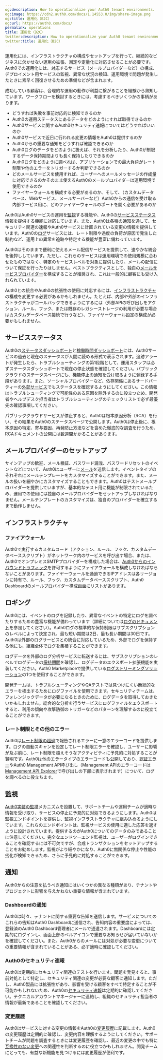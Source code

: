 ```yaml
---
og:description: How to operationalize your Auth0 tenant environments.
og:image: https://cdn2.auth0.com/docs/1.14553.0/img/share-image.png
og:title: 運用化（B2C）
og:url: https://auth0.com/docs/
permalink: operations
title: 運用化（B2C）
twitter:description: How to operationalize your Auth0 tenant environments.
twitter:title: 運用化（B2C）
---
```


運用化には、インフラストラクチャの構成やセットアップを行って、継続的なビジネスに欠かせない運用の拡張、測定や定量化に対応させることが必要です。Auth0での運用化には、対応するサービス（メールプロバイダーなど）の構成、デプロイメント用サービスの監視、異常な状況の検知、運用環境で問題が発生したときに素早く回復させるための準備などが含まれます。

成功している顧客は、合理的な運用の動作が利益に繋がることを経験から熟知しています。ワークフローを検討するときには、考慮するべきいくつかの事柄があります。

* どうすれば失敗を事前対応的に検知できるのか
* Auth0の運用ステータスにあるデータをどのようにすれば取得できるのか
* Auth0サービスに関するAuth0セキュリティ速報についてはどうすればいいのか
* Auth0サービスで近日に行われる変更の情報をAuth0は提供するのか
* Auth0からの重要な通知をどうすれば確認できるのか
* Auth0ログのデータをどのように扱えば、それを分析したり、Auth0が制限するデータ保持期間よりも長く保持したりできるのか
* Auth0ログをどのように調べれば、アプリケーションでの最大負荷がレート制限や他のエラーをトリガーするか判断できるのか
* どのメールサービスを使用すれば、ユーザーへのメールメッセージの作成量に対応できるのかそのまま使えるAuth0のメールプロバイダーは運用環境で使用できるのか
* ファイヤーウォールを構成する必要があるのか、そして、（カスタムデータベース、Webサービス、メールサーバーなど）Auth0からの通信を受け取る内部サービス用に、どのファイヤーウォールのポートを開く必要があるのか

Auth0はAuth0サービスの運用を[監視](https://auth0.com/docs/architecture-scenarios/implementation/b2c/b2c-operations#monitoring)する機能や、Auth0の[サービスステータス](https://auth0.com/docs/architecture-scenarios/implementation/b2c/b2c-operations#service-status)情報を提供する機能に対応しています。また、Auth0は各種の[通知](https://auth0.com/docs/architecture-scenarios/implementation/b2c/b2c-operations#notifications)を通して、セキュリティ関連の速報やAuth0サービスに計画されている変更の情報を提供しています。Auth0の[ログ](https://auth0.com/docs/architecture-scenarios/implementation/b2c/b2c-operations#logging)サービスには、レート制限や過度の負荷が原因で発生した制約など、運用上の異常を追跡や特定する機能が豊富に備わっています。

Auth0はそのままで便利に使えるメール配信サービスを提供して、速やかな統合を後押ししています。ただし、これらのサービスは運用環境での使用規模に合わせたものではなく、特定のサービスレベルを対象に提供したり、メールの配信について保証を行ったりはしません。ベストプラクティスとして、独自の[メールサービスプロバイダー](https://auth0.com/docs/architecture-scenarios/implementation/b2c/b2c-operations#email-provider-setup)を構成することが推奨され、これは一般的に顧客にも受け入れられています。

Auth0との統合やAuth0の拡張性の使用に対応するには、[インフラストラクチャ](https://auth0.com/docs/architecture-scenarios/implementation/b2c/b2c-operations#infrastructure)の構成を変更する必要があるかもしれません。たとえば、内部や外部のインフラストラクチャがコールバックできるようにするには（外部APIの呼び出しをアクション、ルール、フック、または既存のレガシーストレージの利用が必要な場合はカスタムデータベース接続で行うなど）、ファイヤーウォール設定の構成が必要かもしれません。

## サービスステータス

Auth0の[ステータスダッシュボート](https://status.auth0.com/)と[稼働時間ダッシュボート](http://uptime.auth0.com/)には、Auth0サービスの過去と現在のステータスが人間に読める形式で表示されます。追跡アラートが発生したら、トラブルシューティングの第1段階として、運用スタッフは必ずステータスダッシュボートで現在の停止状態を確認してください。パブリッククラウドのステータスページにも、機能停止の通知を受け取るように登録する手段があります。また、ソーシャルプロバイダーなど、依存関係にあるサードパーティーの[外部サービス](/monitor-auth0/check-external-services-status)でもステータスを確認するようにしてください。この情報はトラブルシューティングで可能性のある原因を除外するのに役立つため、開発者やヘルプデスク担当者はトラブルシューティングのチェックリストで必ず最優先の確認事項してください。



パブリッククラウドサービスが停止すると、Auth0は根本原因分析（RCA）を行い、その結果をAuth0のステータスページで公開します。Auth0は停止後に、根本原因の特定、寄与要因、再発防止方法などを含めた徹底的な調査を行うため、RCAドキュメントの公開には数週間かかることがあります。

## メールプロバイダーのセットアップ

サインアップの歓迎、メール検証、パスワード漏洩、パスワードリセットのイベントなどについて、Auth0はユーザーに[メール](/brand-and-customize/email)を送信します。イベントタイプのそれぞれにメールテンプレートをカスタマイズすることができます。また、メールの扱いを細やかにカスタマイズすることもできます。Auth0はテストメールプロバイダーを提供していますが、基本的なテスト用に機能が制限されているため、運用での使用には独自のメールプロバイダーをセットアップしなければなりません。メールテンプレートのカスタマイズは、独自のプロバイダーを確立するまで動作しません。



## インフラストラクチャ

### ファイアウォール

Auth0で実行するカスタムコード（アクション、ルール、フック、カスタムデータベーススクリプト）がネットワーク内のサービスを呼び出す場合、または、Auth0でオンプレミスSMTPプロバイダーを構成した場合は、[Auth0からのインバウンドトラフィック](/security/data-security/allowlist)を許可するようにファイアウォールを構成しなければならないことがあります。ファイヤーウォールを通過できるIPアドレスは各リージョンに特有で、ルール、フック、カスタムデータベーススクリプト、Auth0 Dashboardのメールプロバイダー構成画面にリストがあります。

## ロギング

Auth0には、イベントのログを記録したり、異常なイベントの特定にログを調べたりするための豊富な機能が備わっています（詳細については[ログのドキュメント](/logs)を参照してください）。Auth0ログの標準的な保持制限はサブスクリプションのレベルによって決定され、最も短い期間は2日、最も長い期間は30日です。Auth0は外部のログサービスとの統合に対応しているため、外部でログを保持する他にも、組織全体でログを集積することができます。



ログデータを外部のログ分析サービスに転送するには、サブスクリプションのレベルでログデータの[保持期間](/logs/log-data-retention)を確認し、ログデータのエクスポート拡張機能を実装してください。Auth0 Marketplaceで提供している[ログストリーミングソリューション](https://marketplace.auth0.com/features/log-streaming)の1つを使用することができます。

開発チームは、トラブルシューティングやQAテストでは見つけにくい断続的なエラーを検出するためにログファイルを使用できます。セキュリティチームは、フォレンジックデータが必要になるときのために、ログデータを取得しておきたいかもしれません。総合的な分析を行うサービスにログファイルをエクスポートすると、利用の傾向や攻撃防御のトリガーなどのパターンを理解するのに役立てることができます。

### レート制限とその他のエラー

Auth0は[レート制限の超過](/support/policies/rate-limit-policy)で報告されるエラーに一意のエラーコードを提供します。ログの自動スキャンを設定してレート制限エラーを確認し、ユーザーに影響が及ぶ前に、レート制限を超えそうなアクティビティに予見的に対処することが賢明です。Auth0は他のエラータイプのエラーコードも公開しており、[認証エラー](/libraries/common-auth0-library-authentication-errors)やAuth0 Management API呼び出し（Management APIのエラーコードは[Management API Explorer](/api/management/v2)で呼び出しの下部に表示されます）について、ログを調べるのに役立ちます。



## 監視

[Auth0実装の監視](/monitor-auth0)メカニズムを設置して、サポートチームや運用チームが適時な情報を受け取り、サービスの停止に予見的に対処できるようにします。Auth0は監視エンドポイントを提供し、監視インフラストラクチャに組み込めるようにしています。これらのエンドポイントは、監視サービスの使用に適した応答を返すように設計されています。提供するのがAuth0についてのデータのみであることに注意してください。完全なエンドツーエンド監視は、ユーザーがログインできることを確認するには不可欠ですが、合成トランザクションをセットアップすることをお勧めします。監視がより細やかになり、Auth0に無関係な停止や性能の劣化が検知できるため、さらに予見的に対処することができます。



## 通知

Auth0からの注意を払うべき通知にはいくつかの異なる種類があり、テナントやプロジェクトに影響を与えかねない重要な情報が含まれています。



### Dashboardの通知

Auth0は時々、テナントに関する重要な告知を送信します。サービスについてのこれらの告知はAuth0 Dashboardに送信され、告知内容の重要度によっては、登録済のAuth0 Dashboard管理者にメールで通達されます。Dashboardには定期的にログインし、画面上部のベルアイコンで重要なお知らせが届いていないかを確認してください。また、Auth0からのメールには対処が必要な変更についての重要情報が含まれていることがある、必ず適時に確認してください。

### Auth0のセキュリティ速報

Auth0は定期的にセキュリティ関連のテストを行います。問題を発見すると、事前対処として特定し、セキュリティ関連の変更が必要な顧客に通知します。ただし、Auth0製品には拡張性があり、影響を受ける顧客をすべて特定することが不可能かもしれないため、Auth0の[セキュリティ速報](/security)は定期的に確認してください。テクニカルアカウントマネージャーに連絡し、組織のセキュリティ担当者の情報が最新であることを確認してください。



### 変更履歴

Auth0はサービスに対する変更の情報をAuth0の[変更履歴](https://auth0.com/changelog)に記載します。Auth0の変更履歴は定期的に確認し、変更内容を理解するようにしてください。サポートチームが問題を調査するときには変更履歴を確認し、最近の変更の中でも特に[互換性のない変更](/product-lifecycle/deprecations-and-migrations)への関連性を判断するのに役立つかもしれません。開発チームにとっても、有益な新機能を見つけるには変更履歴が便利です。